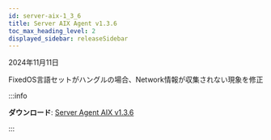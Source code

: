 ```yaml
---
id: server-aix-1_3_6
title: Server AIX Agent v1.3.6
toc_max_heading_level: 2
displayed_sidebar: releaseSidebar
---
```


2024年11月11日

<Status priority='0'>Fixed</Status>OS言語セットがハングルの場合、Network情報が収集されない現象を修正

:::info 

**ダウンロード**: [Server Agent AIX v1.3.6](https://repo.whatap.io.s3-ap-northeast-2.amazonaws.com/aix/noarch/whatap-infra-1.3-6.aix6.1.noarch.rpm)

:::
